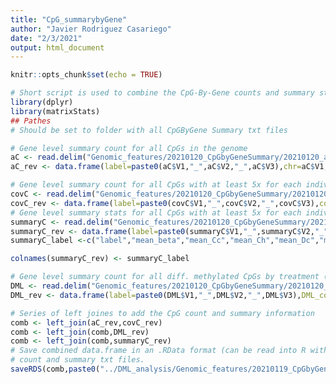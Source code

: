 ```yaml
---
title: "CpG_summarybyGene"
author: "Javier Rodriguez Casariego"
date: "2/3/2021"
output: html_document
---
```


```r
knitr::opts_chunk$set(echo = TRUE)
```

```r
# Short script is used to combine the CpG-By-Gene counts and summary statistics into a single data.frame
library(dplyr)
library(matrixStats)
## Pathes
# Should be set to folder with all CpGByGene Summary txt files

# Gene level summary count for all CpGs in the genome
aC <- read.delim("Genomic_features/20210120_CpGbyGeneSummary/20210120_allCpG_Count.txt",sep="\t",header=FALSE)
aC_rev <- data.frame(label=paste0(aC$V1,"_",aC$V2,"_",aC$V3),chr=aC$V1,start=aC$V2,end=aC$V3,all_count=aC$V4)

# Gene level summary count for all CpGs with at least 5x for each individuals
covC <- read.delim("Genomic_features/20210120_CpGbyGeneSummary/20210120_cov5CpG_Count.txt",sep="\t",header=FALSE)
covC_rev <- data.frame(label=paste0(covC$V1,"_",covC$V2,"_",covC$V3),cov5_count=covC$V4)
# Gene level summary stats for all CpGs with at least 5x for each individuals
summaryC <- read.delim("Genomic_features/20210120_CpGbyGeneSummary/20210120_cov5CpG_Summarize.txt",sep="\t",header=FALSE)
summaryC_rev <- data.frame(label=paste0(summaryC$V1,"_",summaryC$V2,"_",summaryC$V3),summaryC[,4:24])
summaryC_label <-c("label","mean_beta","mean_Cc","mean_Ch","mean_Dc","mean_Dh","sd_Cc","sd_Ch","sd_Dc","sd_Dh","sd_mean_AmongTrt","cv_Cc","cv_Ch","cv_Dc","cv_Dh","cv_mean_AmongTrt","diff_Trt","diff_Symb","diff_SymbC_Trt","diff_SymbD_Trt",         "diff_Ctrol_Symb","diff_Heated_Symb")

colnames(summaryC_rev) <- summaryC_label

# Gene level summary count for all diff. methylated CpGs by treatment (all timepoints)
DML <- read.delim("Genomic_features/20210120_CpGbyGeneSummary/20210120_DML_DcDh_Count.txt",sep="\t",header=FALSE)
DML_rev <- data.frame(label=paste0(DML$V1,"_",DML$V2,"_",DML$V3),DML_count=DML$V4)

# Series of left joines to add the CpG count and summary information
comb <- left_join(aC_rev,covC_rev)
comb <- left_join(comb,DML_rev)
comb <- left_join(comb,summaryC_rev)
# Save combined data.frame in an .RData format (can be read into R with readRDS()) in the same folder at the original CpG
# count and summary txt files.
saveRDS(comb,paste0("../DML_analysis/Genomic_features/20210119_CpGbyGene_Summary/gene_CpGcoverageSummary.RData"))

```

